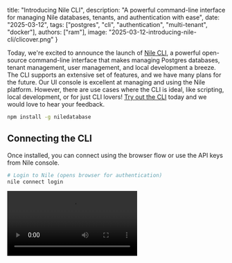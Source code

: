 
title: "Introducing Nile CLI",
description: "A powerful command-line interface for managing Nile databases, tenants, and authentication with ease",
date: "2025-03-12",
tags: ["postgres", "cli", "authentication", "multi-tenant", "docker"],
authors: ["ram"],
image: "2025-03-12-introducing-nile-cli/clicover.png"
}

Today, we're excited to announce the launch of [Nile CLI](https://github.com/niledatabase/cli), a powerful open-source command-line interface that makes managing Postgres databases, tenant management, user management, and local development a breeze. The CLI supports an extensive set of features, and we have many plans for the future. Our UI console is excellent at managing and using the Nile platform. However, there are use cases where the CLI is ideal, like scripting, local development, or for just CLI lovers! [Try out the CLI](https://www.thenile.dev/docs/cli/introduction) today and we would love to hear your feedback.

```bash
npm install -g niledatabase
```

## Connecting the CLI

Once installed, you can connect using the browser flow or use the API keys from Nile console.

```bash
# Login to Nile (opens browser for authentication)
nile connect login
```

<Video src="/blog/2025-03-12-introducing-nile-cli/authcli.mp4" />

Alternatively, you can set the API key in the config (you can get one from the console) or in the environment variable and should be ready to use the CLI.

```bash
nile config --api-key YOUR_API_KEY
```

## Using the CLI for workspace and database management

<Image
  src="/blog/2025-03-12-introducing-nile-cli/usingnileforworkspace.png"
  width="800"
  height="800"
  style={{ borderRadius: "12px" }}
/>

We will look at a few operations you could do. We recommend playing with the CLI more to understand all the functionalities. Let us set the config to a particular workspace, database and the api key for the workspace. Setting the config will make all the future commands really simple to use.

```bash
nile config --api-key <key> --workspace <name> --db <name>
```

We can start by listing out all the workspaces you have access to

```bash
nile workspace list
```

<Image
  src="/blog/2025-03-12-introducing-nile-cli/workspacelist.png"
  width="800"
  height="800"
  style={{ borderRadius: "12px" }}
/>

We can then list all the databases in a particular workspace. Assume we set the workspace to a specific one and then listed the database in it. You should see all the databases and their status in the selected workspace.

```bash
nile db list
```

<Image
  src="/blog/2025-03-12-introducing-nile-cli/dblist.png"
  width="800"
  height="800"
  style={{ borderRadius: "12px" }}
/>

###

We can create a database in one of the available regions. Nile creates databases instantaneously and you should see the database ready status in a second.

```bash
nile db create --name myapp_db --region AWS_US_WEST_2
```

<Image
  src="/blog/2025-03-12-introducing-nile-cli/createdb.png"
  width="800"
  height="800"
  style={{ borderRadius: "12px" }}
/>

Finally, don’t forget that you can connect to PSQL directly from the CLI to execute your SQL commands.

```bash
nile db psql
```

## Using the CLI for tenant and auth management

The CLI also let’s you manage customers/tenants and user authentication.

```bash
# List all tenants
nile tenants list
```

<Image
  src="/blog/2025-03-12-introducing-nile-cli/tenantlist.png"
  width="800"
  height="800"
  style={{ borderRadius: "12px" }}
/>

```bash
# Create a new tenant
nile tenants create --name "Acme Corp"
```

<Image
  src="/blog/2025-03-12-introducing-nile-cli/tenantcreated.png"
  width="800"
  height="800"
  style={{ borderRadius: "12px" }}
/>

```bash
# Update tenant details
nile tenants update --id tenant_123 --new_name "Acme Corporation"
```

<Image
  src="/blog/2025-03-12-introducing-nile-cli/tenantupdate.png"
  width="800"
  height="800"
  style={{ borderRadius: "12px" }}
/>

You can also obtain the env variables required for authentication setup and copy it into a .env file. Also, you can run the entire auth quickstart with a single command!

```bash
nile auth env --output .env.local
```

```bash
NILEDB_USER=your_database_user
NILEDB_PASSWORD=your_database_password
NILEDB_API_URL=https://us-west-2.api.thenile.dev/v2/databases/your_database_id
NILEDB_POSTGRES_URL=postgres://us-west-2.db.thenile.dev:5432/your_database
```

Try the auth quickstart command for a nice surprise

```bash
nile auth quickstart --nextjs
```

## Using CLI for Local Development

You can use the CLI to spin up the entire Nile platform in a local Docker and do all your application development against it before deciding to push the code to pre-production. To make this easy, the CLI pulls the docker, sets it up and starts all the Nile services for you.

```bash
# Start local environment
nile local start
```

##

```bash
✓ Latest Nile testing container pulled successfully
✓ Database is ready
✓ Local development environment started successfully

Connection Information:
Host:     localhost
Port:     5432
Database: test
Username: 00000000-0000-0000-0000-000000000000
Password: password

Would you like to connect using psql? (y/N)
```

You can stop local development anytime and get information about it using the CLI. We have many plans to add features to support local development in the next few weeks.

## Conclusion

Nile CLI represents a significant step in enabling Nile platform to be managed and controlled using CLI, API and the UI console. We hope to invest heavily into the CLI and provide workflows that would make it really easy to use Postgres and Nile Auth for building B2B apps.

We're excited to see what you'll build with Nile CLI! Share your experiences, feedback, and questions with us on [Discord](https://discord.com/invite/8UuBB84tTy) or [GitHub](https://github.com/orgs/niledatabase/discussions).
